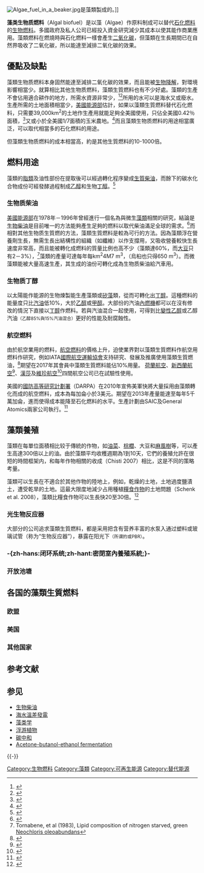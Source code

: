 {{multiple issues|
{{Request_translation|time=2013-03-26T01:00:08+00:00}}
{{Link style|time=2015-12-12T05:12:43+00:00}}
}}
[[File:Algae_fuel_in_a_beaker.jpg|thumb]]是藻類製成的。]]

'''藻类生物质燃料'''（Algal biofuel）是以藻（Algae）作原料制成可以替代[[石化燃料|石化燃料]]的[[生物燃料|生物燃料]]。多國政府及私人公司已經投入資金研究減少其成本以使其能作商業應用。藻類燃料在燃燒時與石化燃料一樣會產生[[二氧化碳|二氧化碳]]，但藻類在生長期間已在自然界吸收了二氧化碳，所以能達至減排二氧化碳的效果。

== 優點及缺點 ==
藻類生物质燃料本身固然能達至減排二氧化碳的效果，而且能被[[生物降解|生物降解]]，對環境影響相當少。就算相比其他生物质燃料，藻類生質燃料也有不少好處。藻類的生產不會佔用適合耕作的地方，所需水資源非常少，<ref>{{cite journal|last=Yang|first=Jia|coauthors=Ming Xu, Xuezhi Zhang, Qiang Hu, Milton Sommerfeld, YongShen Chen|title=Life-cycle analysis on biodiesel production from microalgae: Water footprint and nutrients balance|journal=Bioresources Technology|year=2010|volume=10|pages=1016|url=http://www-personal.umich.edu/~mingxu/files/papers/Algae.pdf|deadurl=yes|archiveurl=https://web.archive.org/web/20120227182622/http://www-personal.umich.edu/~mingxu/files/papers/Algae.pdf|archivedate=2012-02-27|access-date=2014-04-12}}</ref><ref name="gas2.0">{{cite web|url=http://gas2.org/2008/03/29/first-algae-biodiesel-plant-goes-online-april-1-2008/|title=First Algae Biodiesel Plant Goes Online: 1 April 2008|last=Cornell|first=Clayton B.|date=29 March 2008|publisher=Gas 2.0|accessdate=10 June 2008|archive-date=2019-06-18|archive-url=https://web.archive.org/web/20190618110905/https://gas2.org/2008/03/29/first-algae-biodiesel-plant-goes-online-april-1-2008/|dead-url=no}}</ref>所用的水可以是海水又或廢水。生產所需的土地面積相當少，[[美國能源部|美國能源部]]估計，如果以藻類生質燃料替代石化燃料，只需要39,000km<sup>2</sup>的土地作生產用就能足夠全美國使用，只佔全美國0.42％面積，<ref name="Hartman">{{cite news|url=http://www.washingtonpost.com/wp-dyn/content/article/2008/01/03/AR2008010303907.html|title=A Promising Oil Alternative: Algae Energy|last=Hartman|first=Eviana|date=6 January 2008|work=The Washington Post|accessdate=10 June 2008|archive-date=2017-12-16|archive-url=https://web.archive.org/web/20171216222800/http://www.washingtonpost.com/wp-dyn/content/article/2008/01/03/AR2008010303907.html|dead-url=no}}</ref>又或小於全美國1/7面積的玉米農地。<ref>{{cite web|url=http://www.chathamdailynews.ca/ArticleDisplay.aspx?e=1075914|title=A replacement for oil|last=Dyer|first=Gwynne|authorlink=Gwynne Dyer|date=17 June 2008|work=The Chatham Daily News|accessdate=18 June 2008|archive-url=https://web.archive.org/web/20081011014030/http://www.chathamdailynews.ca/ArticleDisplay.aspx?e=1075914|archive-date=2008-10-11|dead-url=yes}}</ref>而且藻類生物质燃料的用途相當廣泛，可以取代相當多的石化燃料的用途。

但藻類生物质燃料的成本相當高，約是其他生質燃料的10-1000倍。

== 燃料用途 ==
藻類的[[脂類|脂類]]及油性部份在提取後可以經過轉化程序變成[[生質柴油|生質柴油]]，而餘下的碳水化合物成份可經發酵過程制成[[乙醇|乙醇]]和生物[[丁醇|丁醇]]。<ref name="merinews">{{cite web
 | url= http://www.merinews.com/catFull.jsp?articleID=135399
 | title= Biofuels from industrial/domestic wastewater
 | accessdate= 11 June 2008
 | archive-url= https://web.archive.org/web/20090218225448/http://www.merinews.com/catFull.jsp?articleID=135399
 | archive-date= 2009-02-18
 | dead-url= yes
 }}</ref>

=== 生物质柴油 ===
[[美國能源部|美國能源部]]在1978年－1996年曾經進行一個名為{{tsl|en|Aquatic Species Program|水生物種計畫}}與微生[[藻類|藻類]]相關的研究，結論是[[生物柴油|生物柴油]]是目前唯一的方法能夠產生足夠的燃料以取代柴油滿足全球的需求。<ref name="BiodieselFromAlgae">{{cite web| url= http://www.eere.energy.gov/biomass/pdfs/biodiesel_from_algae.pdf| format= PDF| title= Biodiesel Production from Algae| publisher= Department of Energy [[Aquatic_Species_Program|Aquatic Species Program]], National Renewable Energy Laboratory| accessdate= 29 August 2006| archiveurl= https://web.archive.org/web/20060926045050/http://www1.eere.energy.gov/biomass/pdfs/biodiesel_from_algae.pdf| archivedate= 2006-09-26| deadurl= yes}}</ref>而相對其他生物质生質燃的方法，藻類生質燃料是較為可行的方法。因為藻類浮在營養劑生長，無需生長出結構性的組織（如纖維）以作支撐用，又吸收營養較快生長速度非常高，而且能被轉化成燃料的質量比例也高不少（藻類達60%，而[[大豆|大豆]]只有2－3%），<ref name="Tornabene, 1983">Tornabene, et al (1983), Lipid composition of nitrogen starved, green [[Neochloris_oleoabundans|Neochloris oleoabundans]]</ref>藻類的產量可達每年每km<sup>2</sup>4M7 m<sup>3</sup>，（烏桕也只得650 m<sup>3</sup>）。而微藻類能被大量高速生產，其生成的油份可轉化成為生物质柴油給汽車用。

=== 生物质丁醇 ===

{{Main|丁醇燃料}}

以太陽能作能源的生物煉製能生產藻類或[[矽藻|矽藻]]類，從而可轉化出[[丁醇|丁醇]]。這種燃料的能量度只比[[汽油|汽油]]低10%，大於[[乙醇|乙醇]]或[[甲醇|甲醇]]。大部份的汽油[[內燃機|內燃機]]都可以在沒有修改的情況下直接以[[丁醇|丁醇]]作燃料。若與汽油混合一起使用，可得到比[[變性乙醇|變性乙醇]]或{{tsl|en|E85}}乙醇汽油<small>（乙醇85%與15%汽油混合）</small>更好的性能及耐腐蝕性。

=== 航空燃料 ===
由於航空業用的燃料，[[航空燃料|航空燃料]]的價格上升，迫使業界對以藻類生質燃料作航空用燃料作研究，例如IATA[[國際航空運輸協會|國際航空運輸協會]]支持研究、發展及推廣使用藻類生質燃油，<ref>{{cite web|url=http://www.iata.org/whatwedo/environment/Pages/alternative-fuels.aspx|title=Alternative Fuels|access-date=2013-03-31|archive-url=https://web.archive.org/web/20130328114716/http://www.iata.org/whatwedo/environment/Pages/alternative-fuels.aspx|archive-date=2013-03-28|dead-url=yes}}</ref>期望在2017年其會員中藻類生質燃料能佔10%用量。
[[荷蘭航空|荷蘭航空]]、[[新西蘭航空|新西蘭航空]]<ref>{{cite news| url= http://news.bbc.co.uk/2/hi/science/nature/7017694.stm| publisher= BBC News| title= Biofuel trial flight set for 747| accessdate= 28 September 2007| date= 28 September 2007| first= Richard| last= Black| archiveurl= https://web.archive.org/web/20071029185207/http://news.bbc.co.uk/2/hi/science/nature/7017694.stm| archivedate= 2007-10-29| deadurl= no}}</ref>、[[漢莎|漢莎]]及[[維珍航空|維珍航空]]<ref>{{cite news |url= http://news.bbc.co.uk/1/hi/uk/7261214.stm |publisher= BBC News |title= First biofuel flight touches down |accessdate= 24 February 2008 |date= 24 February 2008 |archiveurl= https://web.archive.org/web/20080229004604/http://news.bbc.co.uk/1/hi/uk/7261214.stm |archivedate= 2008-02-29 |deadurl= no }}</ref>四間航空公司已在試驗性使用。

美國的[[國防高等研究計劃署|國防高等研究計劃署]]（DARPA）在2010年宣佈美軍快將大量採用由藻類轉化而成的航空燃料，成本為每加侖小於3美元。期望在2013年產量能達至每年5千萬加侖，進而使得成本能降至石化燃料的水平。生產計劃由SAIC及General Atomics兩家公司執行。<ref>{{cite news |title=Algae to solve the Pentagon's jet fuel problem |url=http://www.guardian.co.uk/environment/2010/feb/13/algae-solve-pentagon-fuel-problem |work=The Guardian |author=Suzanne Goldenberg |date=13 February 2010 |location=London |accessdate=2013-03-31 |archive-date=2013-03-20 |archive-url=https://web.archive.org/web/20130320040526/http://www.guardian.co.uk/environment/2010/feb/13/algae-solve-pentagon-fuel-problem |dead-url=no }}</ref>

==藻類養殖==
{{see also|:en:Culture of microalgae in hatcheries|l1= 微藻的培養孵化場 }}
藻類在每單位面積相比较于傳統的作物，如[[油菜|油菜]]、[[棕櫚|棕櫚]]、大豆和[[麻疯树属|麻風樹]]等，可以產生高達300倍以上的油。由於藻類平均收穫週期為1到10天，它們的養殖允許在很短的時間框架内，和每年作物相關的收成（Chisti 2007）相比，这是不同的策略考量。

藻類可以生長在不適合於其他作物的陸地上，例如，乾燥的土地，土地過度鹽漬土，遭受乾旱的土地。這最大限度地減少占用種植[[糧食|糧食]][[农作物|作物]]的土地問題（Schenk et al. 2008），藻類比糧食作物可以生長快20至30倍。<ref name="Reuters">
{{cite news | url= http://www.reuters.com/article/environmentNews/idUSTRE5196HB20090210?pageNumber=2&virtualBrandChannel=0  | title= Can algae save the world – again?
| last= McDill | first= Stuart | date= 10 February 2009 | publisher= Reuters | accessdate=10 February 2009 }}
</ref>

=== 光生物反应器 ===
大部分的公司追求藻類生質燃料，都是采用把含有营养丰富的水泵入通过塑料或玻璃试管（称为“生物反应器”），暴露在阳光下<small>（所谓的''{{tsl|en|Photobioreactors|光生物反应器}}''或PBR）</small>。

=== -{zh-hans:闭环系统;zh-hant:密閉室內養殖系統;}- ===
{{expand section|time=2014-10-31}}
=== 开放池塘 ===
{{expand section|time=2014-10-31}}

==各国的藻類生質燃料==
{{See also|en:List of algal fuel producers}}

=== 欧盟 ===

=== 美国 ===
{{See also|en:Algae fuel in the United States}}

=== 其他国家 ===

== 参考文献 ==
{{Reflist}}

== 参见 ==
{{Portal|可再生能源|能源|环境}}
* [[生物柴油|生物柴油]]
* [[海水溫差發電|海水溫差發電]]
* [[藻类学|藻类学]]
* [[浮游植物|浮游植物]]
* [[碳中和|碳中和]]
* [[:en:Acetone-butanol-ethanol_fermentation|Acetone-butanol-ethanol fermentation]]

{{-}}
{{生物能源}}

[[Category:生物燃料|Category:生物燃料]]
[[Category:藻類|Category:藻類]]
[[Category:可再生能源|Category:可再生能源]]
[[Category:替代能源|Category:替代能源]]